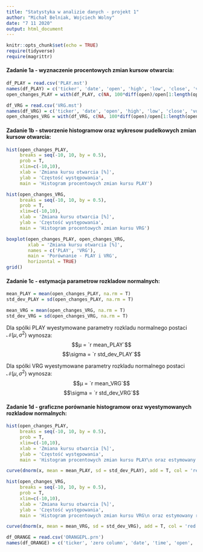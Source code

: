 ```yaml
---
title: "Statystyka w analizie danych - projekt 1"
author: "Michał Belniak, Wojciech Wolny"
date: "7 11 2020"
output: html_document
---
```


```r
knitr::opts_chunk$set(echo = TRUE)
require(tidyverse)
require(magrittr)
```


#### Zadanie 1a - wyznaczenie procentowych zmian kursow otwarcia:

```r
df_PLAY = read.csv('PLAY.mst')
names(df_PLAY) = c('ticker', 'date', 'open', 'high', 'low', 'close', 'vol')
open_changes_PLAY = with(df_PLAY, c(NA, 100*diff(open)/open[1:length(open) - 1]))

df_VRG = read.csv('VRG.mst')
names(df_VRG) = c('ticker', 'date', 'open', 'high', 'low', 'close', 'vol')
open_changes_VRG = with(df_VRG, c(NA, 100*diff(open)/open[1:length(open) - 1]))
```


#### Zadanie 1b - stworzenie histogramow oraz wykresow pudelkowych zmian kursow otwarcia:

```r
hist(open_changes_PLAY,
     breaks = seq(-10, 10, by = 0.5),
     prob = T,
     xlim=c(-10,10),
     xlab = 'Zmiana kursu otwarcia [%]',
     ylab = 'Częstość występowania',
     main = 'Histogram procentowych zmian kursu PLAY')

hist(open_changes_VRG,
     breaks = seq(-10, 10, by = 0.5),
     prob = T,
     xlim=c(-10,10),
     xlab = 'Zmiana kursu otwarcia [%]',
     ylab = 'Częstość występowania',
     main = 'Histogram procentowych zmian kursu VRG')

boxplot(open_changes_PLAY, open_changes_VRG,
        xlab = 'Zmiana kursu otwarcia [%]',
        names = c('PLAY', 'VRG'),
        main = 'Porównanie - PLAY i VRG',
        horizontal = TRUE)
grid()

```

#### Zadanie 1c - estymacja parametrow rozkladow normalnych: 

```r
mean_PLAY = mean(open_changes_PLAY, na.rm = T)
std_dev_PLAY = sd(open_changes_PLAY, na.rm = T)

mean_VRG = mean(open_changes_VRG, na.rm = T)
std_dev_VRG = sd(open_changes_VRG, na.rm = T)
```

Dla spólki PLAY wyestymowane parametry rozkladu normalnego postaci $\mathcal{N}(μ, \sigma^2)$ wynosza: $$μ = `r mean_PLAY`$$ $$\sigma = `r std_dev_PLAY`$$

Dla spólki VRG wyestymowane parametry rozkladu normalnego postaci $\mathcal{N}(μ, \sigma^2)$ wynosza: $$μ = `r mean_VRG`$$ $$\sigma = `r std_dev_VRG`$$

#### Zadanie 1d - graficzne porównanie histogramow oraz wyestymowanych rozkladow normalnych:

```r
hist(open_changes_PLAY,
     breaks = seq(-10, 10, by = 0.5),
     prob = T,
     xlim=c(-10,10),
     xlab = 'Zmiana kursu otwarcia [%]',
     ylab = 'Częstość występowania',
     main = 'Histogram procentowych zmian kursu PLAY\n oraz estymowany rozklad normalny')

curve(dnorm(x, mean = mean_PLAY, sd = std_dev_PLAY), add = T, col = 'red', -10, 10)

hist(open_changes_VRG,
     breaks = seq(-10, 10, by = 0.5),
     prob = T,
     xlim=c(-10,10),
     xlab = 'Zmiana kursu otwarcia [%]',
     ylab = 'Częstość występowania',
     main = 'Histogram procentowych zmian kursu VRG\n oraz estymowany rozklad normalny')

curve(dnorm(x, mean = mean_VRG, sd = std_dev_VRG), add = T, col = 'red', -10, 10)
```


```r
df_ORANGE = read.csv('ORANGEPL.prn')
names(df_ORANGE) = c('ticker', 'zero column', 'date', 'time', 'open', 'high', 'low', 'close', 'vol', 'second zero column')
```